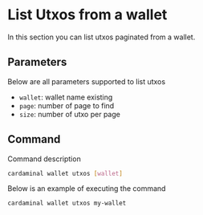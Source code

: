 # List Utxos from a wallet

In this section you can list utxos paginated from a wallet.

## Parameters

Below are all parameters supported to list utxos

- `wallet`: wallet name existing
- `page`: number of page to find
- `size`: number of utxo per page

## Command

Command description

```sh
cardaminal wallet utxos [wallet]
```

Below is an example of executing the command

```sh
cardaminal wallet utxos my-wallet
```
